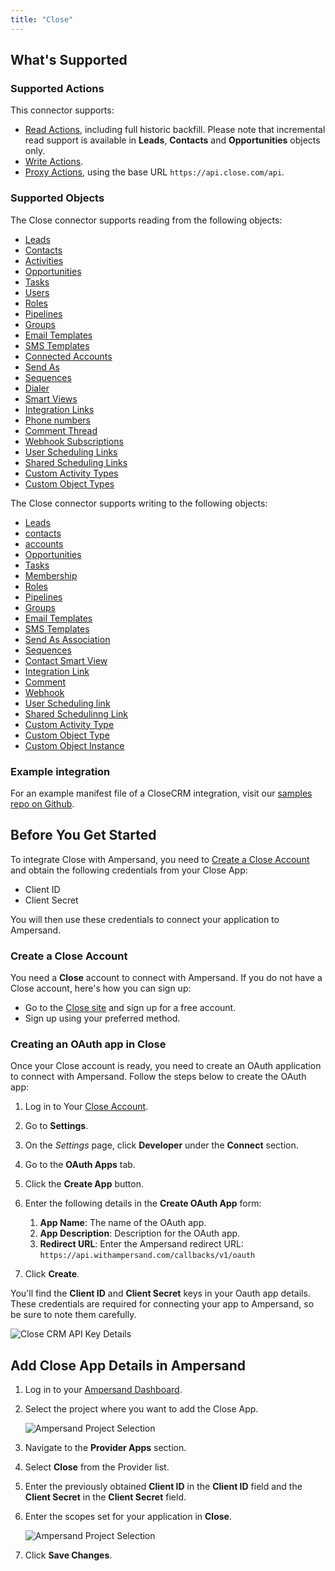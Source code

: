 ```yaml
---
title: "Close"
---
```


## What's Supported

### Supported Actions

This connector supports:

- [Read Actions](/read-actions), including full historic backfill. Please note that incremental read support is available in **Leads**, **Contacts** and **Opportunities** objects only.
- [Write Actions](/write-actions).
- [Proxy Actions](/proxy-actions), using the base URL `https://api.close.com/api`.

### Supported Objects

The Close connector supports reading from the following objects:

- [Leads](https://developer.close.com/resources/leads/#list-leads)
- [Contacts](https://developer.close.com/resources/contacts/#list-contacts)
- [Activities](https://developer.close.com/resources/activities/#list-or-filter-all-activity-types)
- [Opportunities](https://developer.close.com/resources/opportunities/#list-or-filter-opportunities)
- [Tasks](https://developer.close.com/resources/tasks/#list-or-filter-tasks)
- [Users](https://developer.close.com/resources/users/)
- [Roles](https://developer.close.com/resources/roles/#list-all-the-roles-defined-for-your-organization)
- [Pipelines](https://developer.close.com/resources/pipelines/#list-pipelines-for-your-organization)
- [Groups](https://developer.close.com/resources/groups/#list-groups-for-your-organization)
- [Email Templates](https://developer.close.com/resources/email-templates/#list-email-templates)
- [SMS Templates](https://developer.close.com/resources/sms-templates/#list-sms-templates)
- [Connected Accounts](https://developer.close.com/resources/connected-accounts/#list-all-the-connected-accounts-you-can-use-in-your-organization)
- [Send As](https://developer.close.com/resources/send-as/#list-all-send-as-associations-by-allowing-or-allowed-user)
- [Sequences](https://developer.close.com/resources/sequences/#list-sequences)
- [Dialer](https://developer.close.com/resources/dialer/#list-or-filter-all-dialer-sessions)
- [Smart Views](https://developer.close.com/resources/smart-views/#list-smart-views)
- [Integration Links](https://developer.close.com/resources/integration-links/#get-all-integration-links-for-your-organization)
- [Phone numbers](https://developer.close.com/resources/phone-numbers/#list-or-search-for-phone-numbers)
- [Comment Thread](https://developer.close.com/resources/comments/#fetch-multiple-comment-threads)
- [Webhook Subscriptions](https://developer.close.com/resources/webhook-subscriptions/#list-webhook-subscriptions)
- [User Scheduling Links](https://developer.close.com/resources/scheduling-links/user-scheduling-links/#list-user-scheduling-links)
- [Shared Scheduling Links](https://developer.close.com/resources/scheduling-links/shared-scheduling-links/#list-shared-scheduling-links)
- [Custom Activity Types](https://developer.close.com/resources/custom-activities/custom-activity-types/#list-custom-activity-types)
- [Custom Object Types](https://developer.close.com/resources/custom-objects/custom-object-types/#list-custom-object-types)

The Close connector supports writing to the following objects:

- [Leads](https://developer.close.com/resources/leads/#create-a-new-lead)
- [contacts](https://developer.close.com/resources/contacts/#create-a-new-contact)
- [accounts](https://apolloio.github.io/apollo-api-docs/?shell#accounts-api)
- [Opportunities](https://developer.close.com/resources/opportunities/#create-an-opportunity)
- [Tasks](https://developer.close.com/resources/tasks/#create-a-task)
- [Membership](https://developer.close.com/resources/memberships/#create-or-activate-a-membership-for-the-given-email)
- [Roles](https://developer.close.com/resources/roles/#create-a-new-role)
- [Pipelines](https://developer.close.com/resources/pipelines/#create-a-pipeline)
- [Groups](https://developer.close.com/resources/groups/#create-a-group)
- [Email Templates](https://developer.close.com/resources/email-templates/#create-an-email-template)
- [SMS Templates](https://developer.close.com/resources/sms-templates/#create-an-sms-template)
- [Send As Association](https://developer.close.com/resources/send-as/#create-a-send-as-association)
- [Sequences](https://developer.close.com/resources/sequences/#create-a-sequence)
- [Contact Smart View](https://developer.close.com/resources/smart-views/#create-a-contact-smart-view)
- [Integration Link](https://developer.close.com/resources/integration-links/#create-an-integration-link)
- [Comment](https://developer.close.com/resources/comments/#create-a-comment)
- [Webhook](https://developer.close.com/resources/webhook-subscriptions/#create-new-webhook-subscription)
- [User Scheduling link](https://developer.close.com/resources/scheduling-links/user-scheduling-links/#create-a-user-scheduling-link)
- [Shared Schedulinng Link](https://developer.close.com/resources/scheduling-links/shared-scheduling-links/#create-a-shared-scheduling-link)
- [Custom Activity Type](https://developer.close.com/resources/custom-activities/custom-activity-types/#create-new-custom-activity-type)
- [Custom Object Type](https://developer.close.com/resources/custom-objects/custom-object-types/#create-new-custom-object-type)
- [Custom Object Instance](https://developer.close.com/resources/custom-objects/custom-object-instances/#create-a-new-custom-object-instance)

### Example integration

For an example manifest file of a CloseCRM integration, visit our [samples repo on Github](https://github.com/amp-labs/samples/blob/main/close/amp.yaml).

## Before You Get Started

To integrate Close with Ampersand, you need to [Create a Close Account](#create-a-close-crm-account) and obtain the following credentials from your Close App:

- Client ID
- Client Secret

You will then use these credentials to connect your application to Ampersand.

### Create a Close Account

You need a **Close** account to connect with Ampersand. If you do not have a Close account, here's how you can sign up:

- Go to the [Close site](https://close.com/) and sign up for a free account.
- Sign up using your preferred method.

### Creating an OAuth app in Close

Once your Close account is ready, you need to create an OAuth application to connect with Ampersand. Follow the steps below to create the OAuth app:

1.  Log in to Your [Close Account](https://app.close.com/login/).

2.  Go to **Settings**.

3.  On the _Settings_ page, click **Developer** under the **Connect** section.

4.  Go to the **OAuth Apps** tab.

5.  Click the **Create App** button.

6.  Enter the following details in the **Create OAuth App** form:

    1. **App Name**: The name of the OAuth app.
    2. **App Description**: Description for the OAuth app.
    3. **Redirect URL**: Enter the Ampersand redirect URL: `https://api.withampersand.com/callbacks/v1/oauth`

7.  Click **Create**.

You'll find the **Client ID** and **Client Secret** keys in your Oauth app details. These credentials are required for connecting your app to Ampersand, so be sure to note them carefully.

![Close CRM API Key Details](/images/provider-guides/091927f-close1.gif)

## Add Close App Details in Ampersand

1.  Log in to your [Ampersand Dashboard](https://dashboard.withampersand.com).

2.  Select the project where you want to add the Close App.

    ![Ampersand Project Selection](/images/provider-guides/090c05f-Ampersand.png)

3.  Navigate to the **Provider Apps** section.

4.  Select **Close** from the Provider list.

5.  Enter the previously obtained **Client ID** in the **Client ID** field and the **Client Secret** in the **Client Secret** field.

6.  Enter the scopes set for your application in **Close**.

    ![Ampersand Project Selection](/images/provider-guides/close-amps.gif)

7.  Click **Save Changes**.
